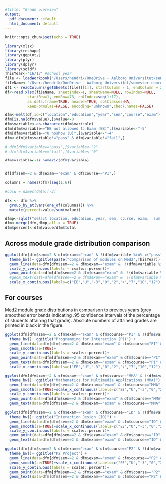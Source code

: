 ```yaml
---
#title: "Grade overview"
output:
  pdf_document: default
  html_document: default
---
```


```r
knitr::opts_chunk$set(echo = TRUE)

library(xlsx)
library(reshape)
library(ggplot2)
library(plyr)
library(dplyr)
library(sqldf)
ThisYear<-"16/17" #school year
file <- loadWorkbook("/Users/hendrik/OneDrive - Aalborg Universitet/semester coordination/Med1/grades exam Over The years Mea Med1 and 2 Medialogy.xlsx")
fileName<-"/Users/hendrik/OneDrive - Aalborg Universitet/semester coordination/Med1/grades exam Over The years Mea Med1 and 2 Medialogy.xlsx"
df1 <- readColumns(getSheets(file)[[1]], startColumn = 1, endColumn = 24, startRow = 1, endRow = 78, header = T)
df<-read.xlsx(fileName, sheetIndex=1, sheetName=NULL, rowIndex=NULL,
          startRow=1, endRow=78, colIndex=seq(1:17),
          as.data.frame=TRUE, header=TRUE, colClasses=NA,
          keepFormulas=FALSE, encoding="unknown",check.names=FALSE)

dfm<-melt(df,id=c("location","education","year","sem","course","exam"))
dfm[is.na(dfm$value),]$value<-0
dfm$variable<-as.character(dfm$variable)
dfm[dfm$variable=="EB not allowed to Exam (EB)",]$variable<-"-5"
dfm[dfm$variable=="U noshow (U)",]$variable<-"-4"
dfm<-dfm[dfm$variable!="pass" & dfm$variable!="fail",]

# dfm[dfm$variable=="pass",]$variable<-"2"
# dfm[dfm$variable=="fail",]$variable<-"0"

dfm$variable<-as.numeric(dfm$variable)


df[df$sem==2 & df$exam=="exam" & df$course=="PI",]

columns = names(dfm)[seq(1:6)]

#colu = names(data)[-3]

dfx <- dfm %>%
  group_by_at(vars(one_of(columns))) %>%
  mutate(percent=value/sum(value))

dfmp<-sqldf("select location, education, year, sem, course, exam,  sum(value) as total from dfm group by  location, education, year, sem, course, exam")
dfm<-merge(dfm,dfmp,all.x = TRUE)
dfm$percent<-dfm$value/dfm$total
```

## Across module grade distribution comparison
```r
ggplot(dfm[dfm$sem==2 & dfm$exam=="exam" & !(dfm$variable %in% c("pass", "fail")) ,],aes(x=variable,y=percent,color=course))+
  theme_bw()+ ggtitle(paste("Comparison of modules on Med2",ThisYear)) +
  geom_line(data=dfm[dfm$sem==2 & dfm$exam=="exam" &  !(dfm$variable %in% c("pass", "fail")) & dfm$year  ==ThisYear ,])+ 
  scale_y_continuous(labels = scales::percent)+
  geom_point(data=dfm[dfm$sem==2 & dfm$exam=="exam" &  !(dfm$variable %in% c("pass", "fail")) & dfm$year  ==ThisYear ,])+
  #geom_text(data=dfm[dfm$sem==2 & dfm$exam=="exam" &  !(dfm$variable %in% c("pass", "fail")) & dfm$year  ==ThisYear ,],aes(label=value),hjust=.5, vjust=1.5)+ 
  scale_x_continuous(labels=c("EB","U","-3","0","2","4","7","10","12"), breaks = c(-5,-4,-3,0,2,4,7,10,12))+xlab("grades")

```

## For courses
Med2 module grade distributions in comparison to previous years (grey smoothed error bands indicating .95 confidence intervals of the percentage of students attaining that grade). Absolute numbers of attained grades are printed in black in the figure.


```r
ggplot(dfm[dfm$sem==2 & dfm$exam=="exam" & dfm$course=="PI" & !(dfm$variable %in% c("pass", "fail")) ,],aes(x=variable,y=percent))+
  theme_bw()+ ggtitle("Programming for Interaction (PI)") +
  geom_line(data=dfm[dfm$sem==2 & dfm$exam=="exam" & dfm$course=="PI" &  !(dfm$variable %in% c("pass", "fail")) & dfm$year  ==ThisYear ,])+ 
  geom_smooth(se=TRUE)+ 
  scale_y_continuous(labels = scales::percent)+
  geom_point(data=dfm[dfm$sem==2 & dfm$exam=="exam" & dfm$course=="PI" & !(dfm$variable %in% c("pass", "fail")) & dfm$year  ==ThisYear ,])+
  geom_text(data=dfm[dfm$sem==2 & dfm$exam=="exam" & dfm$course=="PI" & !(dfm$variable %in% c("pass", "fail")) & dfm$year  ==ThisYear ,],aes(label=value),hjust=.5, vjust=1.5)+ 
  scale_x_continuous(labels=c("EB","U","-3","0","2","4","7","10","12"), breaks = c(-5,-4,-3,0,2,4,7,10,12))+xlab("grades")


```


```r
ggplot(dfm[dfm$sem==2 & dfm$exam=="exam" & dfm$course=="MMA" & !(dfm$variable %in% c("pass", "fail")) ,],aes(x=variable,y=percent))+
  theme_bw()+ ggtitle("Mathematics for Multimedia Applications (MMA)") +
  geom_line(data=dfm[dfm$sem==2 & dfm$exam=="exam" & dfm$course=="MMA" &  !(dfm$variable %in% c("pass", "fail")) & dfm$year  ==ThisYear ,])+ 
  geom_smooth(se=TRUE)+scale_x_continuous(labels=c("EB","U","-3","0","2","4","7","10","12"), breaks = c(-5,-4,-3,0,2,4,7,10,12))+ 
  scale_y_continuous(labels = scales::percent)+
  geom_point(data=dfm[dfm$sem==2 & dfm$exam=="exam" & dfm$course=="MMA" & !(dfm$variable %in% c("pass", "fail")) & dfm$year  ==ThisYear ,])+
  geom_text(data=dfm[dfm$sem==2 & dfm$exam=="exam" & dfm$course=="MMA" & !(dfm$variable %in% c("pass", "fail")) & dfm$year  ==ThisYear ,],aes(label=value),hjust=.5, vjust=1.5)+xlab("grades")
```

```r
ggplot(dfm[dfm$sem==2 & dfm$exam=="exam" & dfm$course=="ID" & !(dfm$variable %in% c("pass", "fail")) ,],aes(x=variable,y=percent))+
  theme_bw()+ ggtitle("Interaction Design (ID)") +
  geom_line(data=dfm[dfm$sem==2 & dfm$exam=="exam" & dfm$course=="ID" &  !(dfm$variable %in% c("pass", "fail")) & dfm$year  ==ThisYear ,])+ 
  geom_smooth(se=TRUE)+scale_x_continuous(labels=c("EB","U","-3","0","2","4","7","10","12"), breaks = c(-5,-4,-3,0,2,4,7,10,12))+ 
  scale_y_continuous(labels = scales::percent)+
  geom_point(data=dfm[dfm$sem==2 & dfm$exam=="exam" & dfm$course=="ID" & !(dfm$variable %in% c("pass", "fail")) & dfm$year  ==ThisYear ,])+
  geom_text(data=dfm[dfm$sem==2 & dfm$exam=="exam" & dfm$course=="ID" & !(dfm$variable %in% c("pass", "fail")) & dfm$year  ==ThisYear ,],aes(label=value),hjust=.5, vjust=1.5)+xlab("grades")
```



```r
ggplot(dfm[dfm$sem==2 & dfm$exam=="exam" & dfm$course=="P2" & !(dfm$variable %in% c("pass", "fail")) ,],aes(x=variable,y=percent))+
  theme_bw()+ ggtitle("P2 Project") +
  geom_line(data=dfm[dfm$sem==2 & dfm$exam=="exam" & dfm$course=="P2" &  !(dfm$variable %in% c("pass", "fail")) & dfm$year  ==ThisYear ,])+ 
  geom_smooth(se=TRUE)+scale_x_continuous(labels=c("EB","U","-3","0","2","4","7","10","12"), breaks = c(-5,-4,-3,0,2,4,7,10,12))+ 
  scale_y_continuous(labels = scales::percent)+
  geom_point(data=dfm[dfm$sem==2 & dfm$exam=="exam" & dfm$course=="P2" & !(dfm$variable %in% c("pass", "fail")) & dfm$year  ==ThisYear ,])+
  geom_text(data=dfm[dfm$sem==2 & dfm$exam=="exam" & dfm$course=="P2" & !(dfm$variable %in% c("pass", "fail")) & dfm$year  ==ThisYear ,],aes(label=value),hjust=.5, vjust=1.5)+xlab("grades")

```

